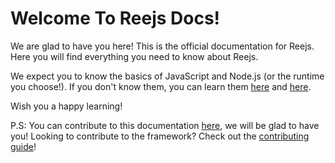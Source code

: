 # Welcome To Reejs Docs!

We are glad to have you here! This is the official documentation for Reejs. Here you will find everything you need to know about Reejs.

We expect you to know the basics of JavaScript and Node.js (or the runtime you choose!). If you don't know them, you can learn them [here](https://www.w3schools.com/js/default.asp) and [here](https://www.w3schools.com/nodejs/default.asp).

Wish you a happy learning!

P.S: You can contribute to this documentation [here](https://github.com/ree-js/website), we will be glad to have you!
Looking to contribute to the framework? Check out the [contributing guide](https://github.com/rovelstars/reejs/blob/main/CONTRIBUTING.md)!